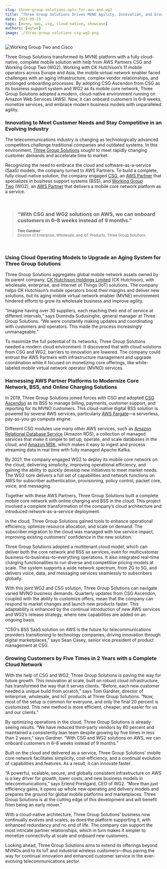 ```yaml
---
slug: three-group-solutions-opts-for-aws-and-wg2
title: "Three Group Solutions Drives MVNE Agility, Innovation, and Growth by Opting for SaaS Solutions on AWS"
date: 2023-09-15
tags: [mvne, aws, csg, cloud-native, showcase]
authors: [wgtwo]
image: ./three-group-solutions-csg-wg2.png
---
```



![Working Group Two and Cisco](three-group-solutions-csg-wg2.png)


Three Group Solutions transformed its MVNE platform with a fully cloud-native, complete mobile solution with help from AWS Partners CSG and Working Group Two (WG2). Working with CK Hutchison’s 11 mobile operators across Europe and Asia, the mobile virtual network enabler faced challenges with an aging infrastructure, complex vendor relationships, and prolonged onboarding processes. By adopting CSG Ascendon from CSG as its business support system and WG2 as its mobile core network, Three Group Solutions adopted a modern, cloud-native environment running on Amazon Web Services (AWS). Now, it can onboard customers in 6–8 weeks, monetize services, and embrace modern business models with unparalleled agility.

<!--truncate-->

### Innovating to Meet Customer Needs and Stay Competitive in an Evolving Industry

The telecommunications industry is changing as technologically advanced competitors challenge traditional companies and outdated systems. In this environment, [Three Group Solutions](https://threegroupsolutions.com/) sought to meet rapidly changing customer demands and accelerate time to market.

Recognizing the need to embrace the cloud and software-as-a-service (SaaS) models, the company turned to AWS Partners. To build a complete, fully cloud-native solution, the company engaged [CSG](https://www.csgi.com/), an [AWS Partner](https://partners.amazonaws.com/partners/001E000001eMo9dIAC/CSG) that specializes in business support systems (BSS), and [Working Group Two](https://www.wgtwo.com/) (WG2), an [AWS Partner](https://partners.amazonaws.com/partners/0010h00001ZY6fDAAT/Working%20Group%20Two%20As) that delivers a mobile core network platform as a service.  

<br />

> ### “With CSG and WG2 solutions on AWS, we can onboard customers in 6–8 weeks instead of 9 months.”  
> 
> <small><strong>Tom Gardner</strong></small><br />
> <small>Director of Enterprise, Wholesale, and IoT Products, Three Group Solutions</small>

<br />

### Using Cloud Operating Models to Upgrade an Aging System for Three Group Solutions

Three Group Solutions aggregates global mobile network assets owned by its parent company, [CK Hutchison Holdings Limited](https://www.ckh.com.hk/en/global/home.php) (CK Hutchison), with wholesale, enterprise, and Internet of Things (IoT) solutions. The company helps CK Hutchison’s mobile operators boost their margins and deliver new solutions, but its aging mobile virtual network enabler (MVNE) environment hindered efforts to grow its wholesale business and improve agility.

“Imagine having over 30 suppliers, each reaching their end of service at different intervals,” says Duminda Sudusinghe, general manager at Three Group Solutions. “We were constantly making updates and coordinating with customers and operators. This made the process increasingly unmanageable.”

To maximize the full potential of its networks, Three Group Solutions needed a modern cloud environment. It discovered that with cloud solutions from CSG and WG2, barriers to innovation are lowered. The company could entrust the AWS Partners with infrastructure management and upgrade coordination while it focused on monetizing core offerings, like white-labeled mobile virtual network operator (MVNO) services.  

### Harnessing AWS Partner Platforms to Modernize Core Network, BSS, and Online Charging Solutions

In 2019, Three Group Solutions joined forces with CSG and adopted [CSG Ascendon](https://aws.amazon.com/marketplace/pp/prodview-mmdsbie53qmcc/) as its BSS to manage billing, payments, customer support, and reporting for its MVNO customers. This cloud-native digital BSS solution is powered by several AWS services, particularly [AWS Fargate](https://aws.amazon.com/fargate/)—a serverless, pay-as-you-go compute engine.

Different CSG modules use many other AWS services, such as [Amazon Relational Database Service](https://aws.amazon.com/rds/) (Amazon RDS), a collection of managed services that make it simple to set up, operate, and scale databases in the cloud, and [Amazon MSK](https://aws.amazon.com/msk/), which makes it easy to ingest and process streaming data in real time with fully managed Apache Kafka.

By 2021, the company engaged WG2 to deploy its mobile core network on the cloud, delivering simplicity, improving operational efficiency, and gaining the ability to quickly develop new initiatives to meet market needs. The WG2 core delivers a full set of capabilities and network functions on AWS for subscriber authentication, provisioning, policy control, packet core, voice, and messaging.

Together with these AWS Partners, Three Group Solutions built a complete mobile core network with online charging and BSS in the cloud. This project involved a complete transformation of the company’s cloud architecture and introduced network-as-a-service deployment.

In the cloud, Three Group Solutions gained tools to enhance operational efficiency, optimize resource allocation, and scale on demand. The subscriber migration to the cloud was managed with low service impact, improving existing customers’ confidence in the new solution.

Three Group Solutions adopted a multitenant cloud model, which can deliver both the core network and BSS as services, even for multicustomer business-to-business-to-everything operations. It also integrated real-time charging functionalities to run diverse and competitive pricing models at scale. The system supports a wide network spectrum, from 2G to 5G, and delivers voice, data, and messaging services seamlessly to subscribers globally.

With this joint WG2 and CSG solution, Three Group Solutions can navigate varied MVNO business demands. Quarterly updates from CSG Ascendon, coupled with the ability to customize offers, mean that the company can respond to market changes and launch new products faster. This adaptability is enhanced by the continual introduction of new AWS services and WG2’s release strategy, where new capabilities are added on an ongoing basis.

“CSG’s BSS SaaS solution on AWS is the future for telecommunications providers transitioning to technology companies, driving innovation through digital marketplaces,” says Sean Casey, senior vice president of product management at CSG.  

### Growing Customers by Five Times in 2 Years with a Complete Cloud Network

With the help of CSG and WG2, Three Group Solutions is paving the way for future growth. This innovation at scale, built on robust cloud infrastructure, has transformed the way that it serves clients. “Before, each new customer needed a unique build from scratch,” says Tom Gardner, director of enterprise, wholesale, and IoT products at Three Group Solutions. “Now, most of the setup is common for everyone, and only the final 20 percent is customized. This new method is more efficient, cheaper, and easier for us and our clients.”

By optimizing operations in the cloud, Three Group Solutions is already seeing results. “We have reduced third-party vendors by 80 percent and maintained a consistently lean team despite growing by five times in less than 2 years,” says Gardner. “With CSG and WG2 solutions on AWS, we can onboard customers in 6–8 weeks instead of 9 months.”

Built on the cloud and delivered as a service, Three Group Solutions’ mobile core network facilitates simplicity, cost-efficiency, and a continual evolution of capabilities and features. As a result, it can innovate faster.

“A powerful, scalable, secure, and globally consistent infrastructure on AWS is a key driver for growth, lower costs, and new business models in telecommunications,” says Erlend Prestgard, CEO of WG2. “More than just efficiency gains, it opens up whole new operating and delivery models and prepares the ground for global mobile platforms and marketplaces. Three Group Solutions is at the cutting edge of this development and will benefit from being an early mover.”

With a cloud-native architecture, Three Group Solutions’ business now continually evolves and scales, as does the platform supporting it, with enhanced redundancy and no end of life. The company can support the most intricate partner relationships, which in turn makes it simpler to monetize connectivity at scale and onboard new customers.

Looking ahead, Three Group Solutions aims to extend its offerings beyond MVNOs and to its IoT and industrial wireless customers—thus paving the way for continual innovation and enhanced customer service in the ever-evolving telecommunications sector.
